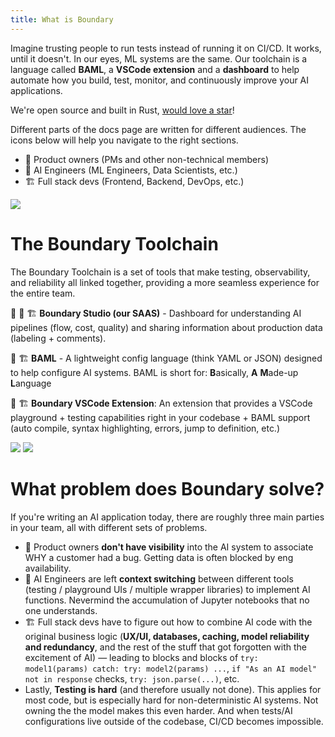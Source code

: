 ```yaml
---
title: What is Boundary
---
```


Imagine trusting people to run tests instead of running it on CI/CD. It works, until it doesn't. In our eyes, ML systems are the same. Our toolchain is a language called **BAML**, a **VSCode extension** and a **dashboard** to help automate how you build, test, monitor, and continuously improve your AI applications.

We're open source and built in Rust, [would love a star](https://github.com/GlooHQ/baml)!

<Warning>
  Different parts of the docs page are written for different audiences. The
  icons below will help you navigate to the right sections.
  <ul>
    <li>💼 Product owners (PMs and other non-technical members)</li>
    <li>🔨 AI Engineers (ML Engineers, Data Scientists, etc.)</li>
    <li>🏗️ Full stack devs (Frontend, Backend, DevOps, etc.)</li>
  </ul>
</Warning>
<img src="/images/v3/AITeam.png" />

# The Boundary Toolchain

The Boundary Toolchain is a set of tools that make testing, observability, and reliability all linked together, providing a more seamless experience for the entire team.

💼 🔨 🏗️ **Boundary Studio (our SAAS)** - Dashboard for understanding AI pipelines (flow, cost, quality) and sharing information about production data (labeling + comments).

🔨 🏗️ **BAML** - A lightweight config language (think YAML or JSON) designed to help configure AI systems. BAML is short for: **B**asically, **A** **M**ade-up **L**anguage

🔨 🏗️ **Boundary VSCode Extension**: An extension that provides a VSCode playground + testing capabilities right in your codebase + BAML support (auto compile, syntax highlighting, errors, jump to definition, etc.)

<img src="/images/v3/StepByStep.png" />
<img src="/images/v3/BoundaryToolchain.png" />

# What problem does Boundary solve?

If you're writing an AI application today, there are roughly three main parties in
your team, all with different sets of problems.

- 💼 Product owners **don't have visibility** into the AI system to associate WHY a customer had a bug. Getting data is often blocked by eng availability.
- 🔨 AI Engineers are left **context switching** between different tools (testing / playground UIs / multiple wrapper libraries) to implement AI functions. Nevermind the accumulation of Jupyter notebooks that no one understands.
- 🏗️ Full stack devs have to figure out how to combine AI code with the original business logic (**UX/UI, databases, caching, model reliability and redundancy**, and the rest of the stuff that got forgotten with the excitement of AI) — leading to blocks and blocks of `try: model1(params) catch: try: model2(params) ...`, `if "As an AI model" not in response` checks, `try: json.parse(...)`, etc.
- Lastly, **Testing is hard** (and therefore usually not done). This applies for most code, but is especially hard for non-deterministic AI systems. Not owning the the model makes this even harder. And when tests/AI configurations live outside of the codebase, CI/CD becomes impossible.

